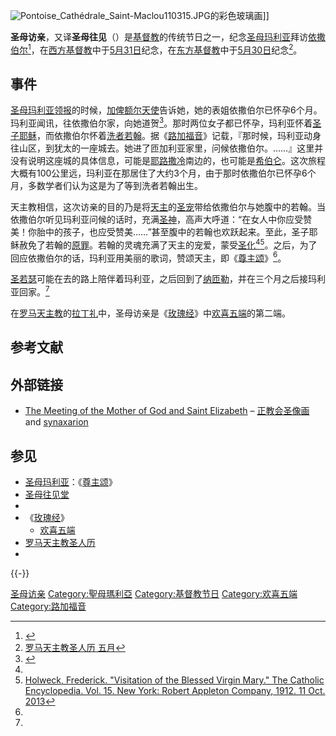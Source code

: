 [[File:Pontoise_Cathédrale_Saint-Maclou110315.JPG|thumb]]的彩色玻璃画]]

'''圣母访亲'''，又译'''圣母往见'''（{{lang-en|The Visitation of the Blessed Mary}}）是[[基督教|基督教]]的传统节日之一，纪念[[圣母玛利亚|圣母玛利亚]]拜访[[以利沙伯|依撒伯尔]]<ref>{{Bible|路加福音|1|39–56}}</ref>，在[[西方基督教|西方基督教]]中于[[5月31日|5月31日]]纪念，在[[东方基督教|东方基督教]]中于[[5月30日|5月30日]]纪念<ref>[http://www.binetti.ru/collectio/liturgia/missale_files/crg5.htm 罗马天主教圣人历 五月]</ref>。

== 事件 ==
[[圣母玛利亚|圣母玛利亚]][[圣母领报|领报]]的时候，[[加百列|加俾额尔天使]]告诉她，她的表姐依撒伯尔已怀孕6个月。玛利亚闻讯，往依撒伯尔家，向她道贺<ref name="vulgate">{{Cite web |url=http://www.vatican.va/archive/bible/nova_vulgata/documents/nova-vulgata_nt_evang-lucam_lt.html |title=拉丁通行译本中记载的圣母访亲 |accessdate=2014-05-31 |archive-date=2010-03-15 |archive-url=https://web.archive.org/web/20100315092834/http://www.vatican.va/archive/bible/nova_vulgata/documents/nova-vulgata_nt_evang-lucam_lt.html |dead-url=no }}</ref>。那时两位女子都已怀孕，玛利亚怀着[[圣子|圣子]][[耶稣|耶稣]]，而依撒伯尔怀着[[施洗约翰|洗者若翰]]。据《[[路加福音|路加福音]]》记载，『那时候，玛利亚动身往山区，到犹太的一座城去。她进了匝加利亚家里，问候依撒伯尔。……』这里并没有说明这座城的具体信息，可能是[[耶路撒冷|耶路撒冷]]南边的{{tsl|en|Ein Karem|艾恩卡勒姆}}，也可能是[[希伯仑|希伯仑]]。这次旅程大概有100公里远，玛利亚在那居住了大约3个月，由于那时依撒伯尔已怀孕6个月，多数学者们认为这是为了等到洗者若翰出生。

天主教相信，这次访亲的目的乃是将[[天主|天主]]的[[恩典|圣宠]]带给依撒伯尔与她腹中的若翰。当依撒伯尔听见玛利亚问候的话时，充满[[圣灵|圣神]]，高声大呼道：“在女人中你应受赞美！你胎中的孩子，也应受赞美……”甚至腹中的若翰也欢跃起来。至此，圣子耶稣赦免了若翰的[[原罪|原罪]]。若翰的灵魂充满了天主的宠爱，蒙受[[圣化|圣化]]<ref name=vulgate/><ref name="holweck">[http://www.newadvent.org/cathen/15480a.htm Holweck, Frederick. "Visitation of the Blessed Virgin Mary." The Catholic Encyclopedia. Vol. 15. New York: Robert Appleton Company, 1912. 11 Oct. 2013]</ref>。之后，为了回应依撒伯尔的话，玛利亚用美丽的歌词，赞颂天主，即《[[尊主颂|尊主颂]]》<ref name=vulgate/>。

[[圣若瑟|圣若瑟]]可能在去的路上陪伴着玛利亚，之后回到了[[拿撒勒|纳匝勒]]，并在三个月之后接玛利亚回家。<ref name="holweck" />

在[[罗马天主教|罗马天主教]]的[[拉丁礼|拉丁礼]]中，圣母访亲是《[[玫瑰经|玫瑰经]]》中[[欢喜五端|欢喜五端]]的第二端。

== 参考文献 ==
{{Reflist|30em}}

== 外部链接 ==
* [http://ocafs.oca.org/FeastSaintsViewer.asp?SID=4&ID=1&FSID=109950 The Meeting of the Mother of God and Saint Elizabeth] – [[正教会|正教会]][[圣像画|圣像画]] and [[synaxarion|synaxarion]]

== 参见 ==
{{Portal box|基督教|天主教}}
* [[圣母玛利亚|圣母玛利亚]]：《[[尊主颂|尊主颂]]》
* [[圣母往见堂|圣母往见堂]]
* {{Link-en|圣母论|Mariology}}
* 《[[玫瑰经|玫瑰经]]》
** [[欢喜五端|欢喜五端]]
* [[罗马天主教圣人历|罗马天主教圣人历]]
* {{tsl|en|Ein Karem|艾恩卡勒姆}}

{{-}}
{{天主教}}
{{天主教会礼仪年}}

[[Category:圣母访亲|]]
[[Category:聖母瑪利亞|Category:聖母瑪利亞]]
[[Category:基督教节日|Category:基督教节日]]
[[Category:欢喜五端|Category:欢喜五端]]
[[Category:路加福音|Category:路加福音]]